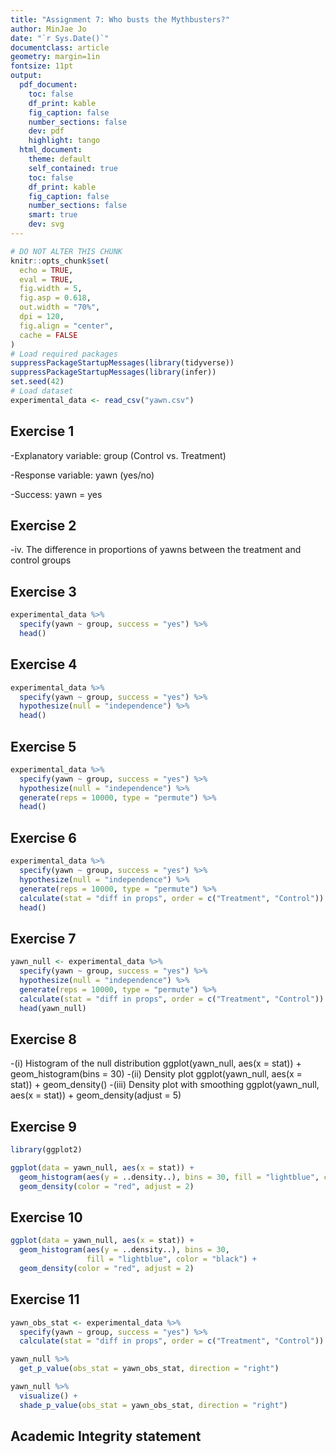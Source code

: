 ```yaml
---
title: "Assignment 7: Who busts the Mythbusters?"
author: MinJae Jo
date: "`r Sys.Date()`"
documentclass: article
geometry: margin=1in
fontsize: 11pt
output:
  pdf_document:
    toc: false
    df_print: kable
    fig_caption: false
    number_sections: false
    dev: pdf
    highlight: tango
  html_document:
    theme: default
    self_contained: true
    toc: false
    df_print: kable
    fig_caption: false
    number_sections: false
    smart: true
    dev: svg
---
```


```r
# DO NOT ALTER THIS CHUNK
knitr::opts_chunk$set(
  echo = TRUE,
  eval = TRUE,
  fig.width = 5,
  fig.asp = 0.618,
  out.width = "70%",
  dpi = 120,
  fig.align = "center",
  cache = FALSE
)
# Load required packages
suppressPackageStartupMessages(library(tidyverse))
suppressPackageStartupMessages(library(infer))
set.seed(42)
# Load dataset
experimental_data <- read_csv("yawn.csv")
```

## Exercise 1

-Explanatory variable: group (Control vs. Treatment)

-Response variable: yawn (yes/no)

-Success: yawn = yes


## Exercise 2

-iv. The difference in proportions of yawns between the treatment and control groups


## Exercise 3

```r
experimental_data %>%
  specify(yawn ~ group, success = "yes") %>%
  head()
```


## Exercise 4

```r
experimental_data %>%
  specify(yawn ~ group, success = "yes") %>%
  hypothesize(null = "independence") %>%
  head()
```

## Exercise 5
```r
experimental_data %>%
  specify(yawn ~ group, success = "yes") %>%
  hypothesize(null = "independence") %>%
  generate(reps = 10000, type = "permute") %>%
  head()
```
## Exercise 6
```r
experimental_data %>%
  specify(yawn ~ group, success = "yes") %>%
  hypothesize(null = "independence") %>%
  generate(reps = 10000, type = "permute") %>%
  calculate(stat = "diff in props", order = c("Treatment", "Control")) %>%
  head()
```

## Exercise 7
```r
yawn_null <- experimental_data %>%
  specify(yawn ~ group, success = "yes") %>%
  hypothesize(null = "independence") %>%
  generate(reps = 10000, type = "permute") %>%
  calculate(stat = "diff in props", order = c("Treatment", "Control"))
  head(yawn_null)
```


## Exercise 8

-(i) Histogram of the null distribution ggplot(yawn_null, aes(x = stat)) + geom_histogram(bins = 30)
-(ii) Density plot ggplot(yawn_null, aes(x = stat)) + geom_density()
-(iii) Density plot with smoothing ggplot(yawn_null, aes(x = stat)) + geom_density(adjust = 5)

## Exercise 9
```r
library(ggplot2)

ggplot(data = yawn_null, aes(x = stat)) +
  geom_histogram(aes(y = ..density..), bins = 30, fill = "lightblue", color = "black") +
  geom_density(color = "red", adjust = 2)

```


## Exercise 10

```r
ggplot(data = yawn_null, aes(x = stat)) +
  geom_histogram(aes(y = ..density..), bins = 30, 
                 fill = "lightblue", color = "black") +
  geom_density(color = "red", adjust = 2)
```


## Exercise 11

```r
yawn_obs_stat <- experimental_data %>%
  specify(yawn ~ group, success = "yes") %>%
  calculate(stat = "diff in props", order = c("Treatment", "Control"))
```
```r
yawn_null %>%
  get_p_value(obs_stat = yawn_obs_stat, direction = "right")
```
```r
yawn_null %>%
  visualize() +
  shade_p_value(obs_stat = yawn_obs_stat, direction = "right")
```

## Academic Integrity statement